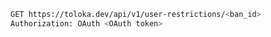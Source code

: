 ```bash
GET https://toloka.dev/api/v1/user-restrictions/<ban_id>
Authorization: OAuth <OAuth token>
```